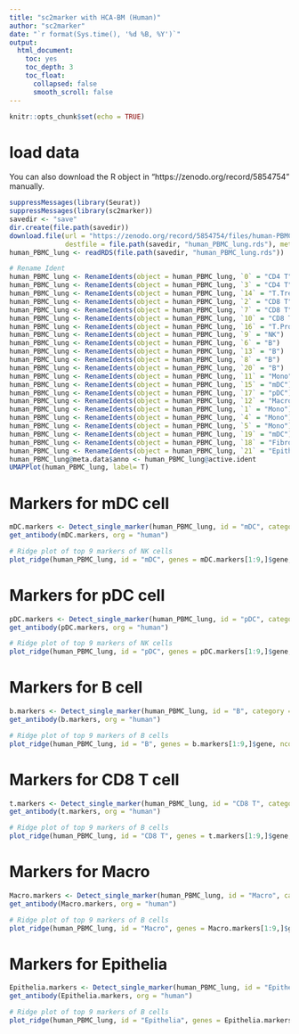 ```yaml
---
title: "sc2marker with HCA-BM (Human)"
author: "sc2marker"
date: "`r format(Sys.time(), '%d %B, %Y')`"
output:
  html_document:
    toc: yes
    toc_depth: 3
    toc_float:
      collapsed: false
      smooth_scroll: false
---
```


```r
knitr::opts_chunk$set(echo = TRUE)
```

# load data

You can also download the R object in "https://zenodo.org/record/5854754" manually.

```r
suppressMessages(library(Seurat))
suppressMessages(library(sc2marker))
savedir <- "save"
dir.create(file.path(savedir))
download.file(url = "https://zenodo.org/record/5854754/files/human-PBMC%26lung.rds?download=1",
              destfile = file.path(savedir, "human_PBMC_lung.rds"), method = "curl")
human_PBMC_lung <- readRDS(file.path(savedir, "human_PBMC_lung.rds"))

# Rename Ident
human_PBMC_lung <- RenameIdents(object = human_PBMC_lung, `0` = "CD4 T")
human_PBMC_lung <- RenameIdents(object = human_PBMC_lung, `3` = "CD4 T")
human_PBMC_lung <- RenameIdents(object = human_PBMC_lung, `14` = "T.Treg")
human_PBMC_lung <- RenameIdents(object = human_PBMC_lung, `2` = "CD8 T")
human_PBMC_lung <- RenameIdents(object = human_PBMC_lung, `7` = "CD8 T")
human_PBMC_lung <- RenameIdents(object = human_PBMC_lung, `10` = "CD8 T")
human_PBMC_lung <- RenameIdents(object = human_PBMC_lung, `16` = "T.Prolif")
human_PBMC_lung <- RenameIdents(object = human_PBMC_lung, `9` = "NK")
human_PBMC_lung <- RenameIdents(object = human_PBMC_lung, `6` = "B")
human_PBMC_lung <- RenameIdents(object = human_PBMC_lung, `13` = "B")
human_PBMC_lung <- RenameIdents(object = human_PBMC_lung, `8` = "B")
human_PBMC_lung <- RenameIdents(object = human_PBMC_lung, `20` = "B")
human_PBMC_lung <- RenameIdents(object = human_PBMC_lung, `11` = "Mono")
human_PBMC_lung <- RenameIdents(object = human_PBMC_lung, `15` = "mDC")
human_PBMC_lung <- RenameIdents(object = human_PBMC_lung, `17` = "pDC")
human_PBMC_lung <- RenameIdents(object = human_PBMC_lung, `12` = "Macro")
human_PBMC_lung <- RenameIdents(object = human_PBMC_lung, `1` = "Mono")
human_PBMC_lung <- RenameIdents(object = human_PBMC_lung, `4` = "Mono")
human_PBMC_lung <- RenameIdents(object = human_PBMC_lung, `5` = "Mono")
human_PBMC_lung <- RenameIdents(object = human_PBMC_lung, `19` = "mDC")
human_PBMC_lung <- RenameIdents(object = human_PBMC_lung, `18` = "Fibro")
human_PBMC_lung <- RenameIdents(object = human_PBMC_lung, `21` = "Epithelia")
human_PBMC_lung@meta.data$anno <- human_PBMC_lung@active.ident
UMAPPlot(human_PBMC_lung, label= T)

```

# Markers for mDC cell

```r
mDC.markers <- Detect_single_marker(human_PBMC_lung, id = "mDC", category = "Flow", org = "human", assay = "RNA.kallisto")
get_antibody(mDC.markers, org = "human")
```

```r
# Ridge plot of top 9 markers of NK cells
plot_ridge(human_PBMC_lung, id = "mDC", genes = mDC.markers[1:9,]$gene, ncol = 3, assay = "RNA.kallisto", aggr.other = F)
```

# Markers for pDC cell

```r
pDC.markers <- Detect_single_marker(human_PBMC_lung, id = "pDC", category = "Flow", org = "human", assay = "RNA.kallisto")
get_antibody(pDC.markers, org = "human")
```


```r
# Ridge plot of top 9 markers of NK cells
plot_ridge(human_PBMC_lung, id = "pDC", genes = pDC.markers[1:9,]$gene, ncol = 3, assay = "RNA.kallisto", aggr.other = F)
```


# Markers for B cell

```r
b.markers <- Detect_single_marker(human_PBMC_lung, id = "B", category = "Flow", org = "human", assay = "RNA.kallisto")
get_antibody(b.markers, org = "human")
```

```r
# Ridge plot of top 9 markers of B cells
plot_ridge(human_PBMC_lung, id = "B", genes = b.markers[1:9,]$gene, ncol = 3, assay = "RNA.kallisto", aggr.other = F)
```


# Markers for CD8 T cell

```r
t.markers <- Detect_single_marker(human_PBMC_lung, id = "CD8 T", category = "Flow", org = "human", assay = "RNA.kallisto")
get_antibody(t.markers, org = "human")
```

```r
# Ridge plot of top 9 markers of B cells
plot_ridge(human_PBMC_lung, id = "CD8 T", genes = t.markers[1:9,]$gene, ncol = 3, assay = "RNA.kallisto", aggr.other = F)
```


# Markers for Macro

```r
Macro.markers <- Detect_single_marker(human_PBMC_lung, id = "Macro", category = "Flow", org = "human", assay = "RNA.kallisto")
get_antibody(Macro.markers, org = "human")
```

```r
# Ridge plot of top 9 markers of B cells
plot_ridge(human_PBMC_lung, id = "Macro", genes = Macro.markers[1:9,]$gene, ncol = 3, assay = "RNA.kallisto", aggr.other = F)
```

# Markers for Epithelia

```r
Epithelia.markers <- Detect_single_marker(human_PBMC_lung, id = "Epithelia", category = "Flow", org = "human", assay = "RNA.kallisto")
get_antibody(Epithelia.markers, org = "human")
```

```r
# Ridge plot of top 9 markers of B cells
plot_ridge(human_PBMC_lung, id = "Epithelia", genes = Epithelia.markers[1:9,]$gene, ncol = 3, assay = "RNA.kallisto", aggr.other = F)
```





